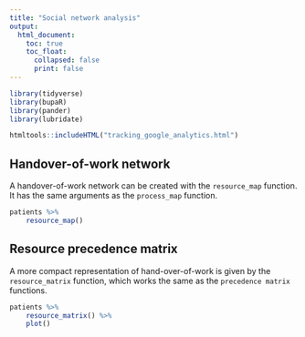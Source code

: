 ```yaml
---
title: "Social network analysis"
output: 
  html_document:
    toc: true
    toc_float:
      collapsed: false
      print: false
---
```

	
```r
library(tidyverse)
library(bupaR)
library(pander)
library(lubridate)
```
```r
htmltools::includeHTML("tracking_google_analytics.html")
```

## Handover-of-work network

A handover-of-work network can be created with the `resource_map` function. It has the same arguments as the `process_map` function. 

```r
patients %>%
	resource_map()
```

## Resource precedence matrix

A more compact representation of hand-over-of-work is given by the `resource_matrix` function, which works the same as the `precedence matrix` functions.

```r
patients %>%
	resource_matrix() %>%
	plot()
```


